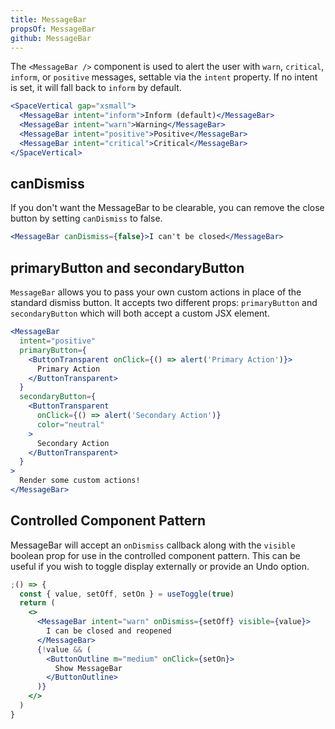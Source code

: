 ```yaml
---
title: MessageBar
propsOf: MessageBar
github: MessageBar
---
```


The `<MessageBar />` component is used to alert the user with `warn`, `critical`, `inform`, or `positive` messages, settable via the `intent` property. If no intent is set, it will fall back to `inform` by default.

```jsx
<SpaceVertical gap="xsmall">
  <MessageBar intent="inform">Inform (default)</MessageBar>
  <MessageBar intent="warn">Warning</MessageBar>
  <MessageBar intent="positive">Positive</MessageBar>
  <MessageBar intent="critical">Critical</MessageBar>
</SpaceVertical>
```

## canDismiss

If you don't want the MessageBar to be clearable, you can remove the close button by setting `canDismiss` to false.

```jsx
<MessageBar canDismiss={false}>I can't be closed</MessageBar>
```

## primaryButton and secondaryButton

`MessageBar` allows you to pass your own custom actions in place of the standard dismiss button. It accepts two different props: `primaryButton` and `secondaryButton` which will both accept a custom JSX element.

```jsx
<MessageBar
  intent="positive"
  primaryButton={
    <ButtonTransparent onClick={() => alert('Primary Action')}>
      Primary Action
    </ButtonTransparent>
  }
  secondaryButton={
    <ButtonTransparent
      onClick={() => alert('Secondary Action')}
      color="neutral"
    >
      Secondary Action
    </ButtonTransparent>
  }
>
  Render some custom actions!
</MessageBar>
```

## Controlled Component Pattern

MessageBar will accept an `onDismiss` callback along with the `visible` boolean prop for use in the controlled component pattern. This can be useful if you wish to toggle display externally or provide an Undo option.

```jsx
;() => {
  const { value, setOff, setOn } = useToggle(true)
  return (
    <>
      <MessageBar intent="warn" onDismiss={setOff} visible={value}>
        I can be closed and reopened
      </MessageBar>
      {!value && (
        <ButtonOutline m="medium" onClick={setOn}>
          Show MessageBar
        </ButtonOutline>
      )}
    </>
  )
}
```
